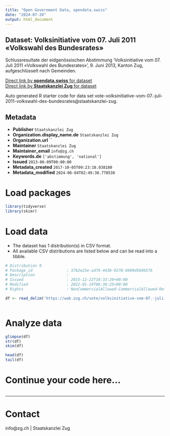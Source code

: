 ```yaml
---
title: "Open Government Data, opendata.swiss"
date: "2024-07-20"
output: html_document
---
```


## Dataset: Volksinitiative vom 07. Juli 2011 «Volkswahl des Bundesrates»

Schlussresultate der eidgenössischen Abstimmung 'Volksinitiative vom 07. Juli 2011 «Volkswahl des Bundesrates»', 9. Juni 2013, Kanton Zug, aufgeschlüsselt nach Gemeinden.

[Direct link by **opendata.swiss** for dataset](https://opendata.swiss/de/dataset/volksinitiative-vom-07-juli-2011-volkswahl-des-bundesrates)<br>
[Direct link by **Staatskanzlei Zug** for dataset](https://wab.zug.ch/vote/volksinitiative-vom-07.-juli-2011-volkswahl-des-bundesrates/data)

Auto generated R starter code for data set vote-volksinitiative-vom-07.-juli-2011-volkswahl-des-bundesrates@staatskanzlei-zug.

## Metadata

- **Publisher** `Staatskanzlei Zug`
- **Organization.display_name.de** `Staatskanzlei Zug`
- **Organization.url** ``
- **Maintainer** `Staatskanzlei Zug`
- **Maintainer_email** `info@zg.ch`
- **Keywords.de** `['abstimmung', 'national']`
- **Issued** `2013-06-09T00:00:00`
- **Metadata_created** `2017-10-05T09:23:18.038180`
- **Metadata_modified** `2024-06-04T02:49:38.778538`


# Load packages

```r

library(tidyverse)
library(skimr)

```

# Load data

-   The dataset has 1 distribution(s) in CSV format.
-   All available CSV distributions are listed below and can be read into a tibble.

```r

# Distribution 0
# Package_id               : 37b2e23e-ad76-443b-9278-b909d569b57b
# Description              : 
# Issued                   : 2015-12-22T10:33:20+00:00
# Modified                 : 2022-01-19T06:36:25+00:00
# Rights                   : NonCommercialAllowed-CommercialAllowed-ReferenceRequired

df <- read_delim('https://wab.zug.ch/vote/volksinitiative-vom-07.-juli-2011-volkswahl-des-bundesrates/data-csv')



```

# Analyze data

```r

glimpse(df)
str(df)
skim(df)

head(df)
tail(df)

```

# Continue your code here...

```r

```

------------------------------------------------------------------------

# Contact

info@zg.ch | Staatskanzlei Zug
